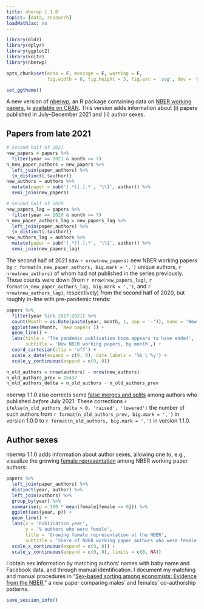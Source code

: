 ```yaml
---
title: nberwp 1.1.0
topics: [data, research]
loadMathJax: no
---
```


```r
library(bldr)
library(dplyr)
library(ggplot2)
library(knitr)
library(nberwp)

opts_chunk$set(echo = F, message = F, warning = F,
               fig.width = 6, fig.height = 3, fig.ext = 'svg', dev = 'svg')

set_ggtheme()
```

A new version of [nberwp](https://github.com/bldavies/nberwp), an R package containing data on [NBER working papers](https://www.nber.org/papers), is [available on CRAN](https://cran.r-project.org/package=nberwp).
This version adds information about (i) papers published in July--December 2021 and (ii) author sexes.

## Papers from late 2021

```r
# Second half of 2021
new_papers = papers %>%
  filter(year == 2021 & month >= 7)
n_new_paper_authors = new_papers %>%
  left_join(paper_authors) %>%
  {n_distinct(.$author)}
new_authors = authors %>%
  mutate(paper = sub('(.*)[.].*', '\\1', author)) %>%
  semi_join(new_papers)

# Second half of 2020
new_papers_lag = papers %>%
  filter(year == 2020 & month >= 7)
n_new_paper_authors_lag = new_papers_lag %>%
  left_join(paper_authors) %>%
  {n_distinct(.$author)}
new_authors_lag = authors %>%
  mutate(paper = sub('(.*)[.].*', '\\1', author)) %>%
  semi_join(new_papers_lag)
```

The second half of 2021 saw `r nrow(new_papers)` new NBER working papers by `r format(n_new_paper_authors, big.mark = ',')` unique authors, `r nrow(new_authors)` of whom had not published in the series previously.
Those counts were down (from `r nrow(new_papers_lag)`, `r format(n_new_paper_authors_lag, big.mark = ',')`, and `r nrow(new_authors_lag)`, respectively) from the second half of 2020, but roughly in-line with pre-pandemic trends:

```r
papers %>%
  filter(year %in% 2017:2021) %>%
  count(Month = as.Date(paste(year, month, 1, sep = '-')), name = 'New papers') %>%
  ggplot(aes(Month, `New papers`)) +
  geom_line() +
  labs(title = 'The pandemic publication boom appears to have ended',
       subtitle = 'New NBER working papers, by month',) +
  coord_cartesian(clip = 'off') +
  scale_x_date(expand = c(0, 0), date_labels = '%b \'%y') +
  scale_y_continuous(expand = c(0, 0))
```

```r
n_old_authors = nrow(authors) - nrow(new_authors)
n_old_authors_prev = 15437
n_old_authors_delta = n_old_authors - n_old_authors_prev
```

nberwp 1.1.0 also corrects some [false merges and splits](/blog/nber-co-authorships/) among authors who published *before* July 2021.
These corrections `r ifelse(n_old_authors_delta > 0, 'raised', 'lowered')` the number of such authors from `r format(n_old_authors_prev, big.mark = ',')` in version 1.0.0 to `r format(n_old_authors, big.mark = ',')` in version 1.1.0.

## Author sexes

nberwp 1.1.0 adds information about author sexes, allowing one to, e.g., visualize the growing [female representation](/blog/female-representation-collaboration-nber/) among NBER working paper authors:

```r
papers %>%
  left_join(paper_authors) %>%
  distinct(year, author) %>%
  left_join(authors) %>%
  group_by(year) %>%
  summarise(p = 100 * mean(female[female >= 0])) %>%
  ggplot(aes(year, p)) +
  geom_line() +
  labs(x = 'Publication year',
       y = '% authors who were female',
       title = 'Growing female representation at the NBER',
       subtitle = 'Share of NBER working paper authors who were female, by publication year') +
  scale_x_continuous(expand = c(0, 0)) +
  scale_y_continuous(expand = c(0, 0), limits = c(0, NA))
```

I obtain sex information by matching authors' names with baby name and Facebook data, and through manual identification.
I document my matching and manual procedures in "[Sex-based sorting among economists: Evidence from the NBER](https://doi.org/10.31235/osf.io/zeb7a)," a new paper comparing males' and females' co-authorship patterns.

```r
save_session_info()
```
